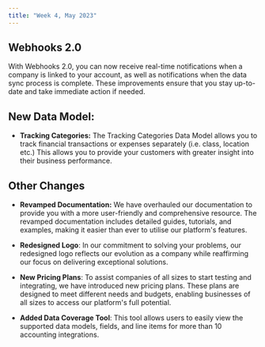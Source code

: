 ```yaml
---
title: "Week 4, May 2023"
---
```


## Webhooks 2.0
With Webhooks 2.0, you can now receive real-time notifications when a company is linked to your account, as well as notifications when the data sync process is complete. These improvements ensure that you stay up-to-date and take immediate action if needed.

## New Data Model:
- **Tracking Categories:**
The Tracking Categories Data Model allows you to track financial transactions or expenses separately (i.e. class, location etc.) This allows you to provide your customers with greater insight into their business performance.

## Other Changes
- **Revamped Documentation:** We have overhauled our documentation to provide you with a more user-friendly and comprehensive resource. The revamped documentation includes detailed guides, tutorials, and examples, making it easier than ever to utilise our platform's features.

- **Redesigned Logo**: In our commitment to solving your problems, our redesigned logo reflects our evolution as a company while reaffirming our focus on delivering exceptional solutions.

- **New Pricing Plans**: To assist companies of all sizes to start testing and integrating, we have introduced new pricing plans. These plans are designed to meet different needs and budgets, enabling businesses of all sizes to access our platform's full potential.

- **Added Data Coverage Tool**: This tool allows users to easily view the supported data models, fields, and line items for more than 10 accounting integrations.
